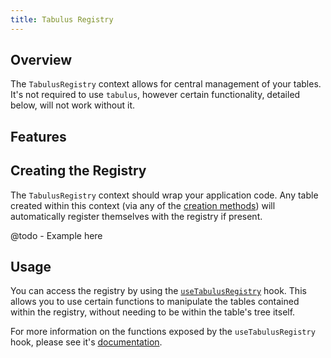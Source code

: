```yaml
---
title: Tabulus Registry
---
```


## Overview

The `TabulusRegistry` context allows for central management of your tables. It's not required to use
`tabulus`, however certain functionality, detailed below, will not work without it.

## Features

## Creating the Registry

The `TabulusRegistry` context should wrap your application code. Any table created within this
context (via any of the [creation methods](@todo)) will automatically register themselves with the
registry if present.

@todo - Example here

## Usage

You can access the registry by using the [`useTabulusRegistry`](@todo) hook. This allows you to use
certain functions to manipulate the tables contained within the registry, without needing to be
within the table's tree itself.

For more information on the functions exposed by the `useTabulusRegistry` hook, please see it's
[documentation](@todo).
